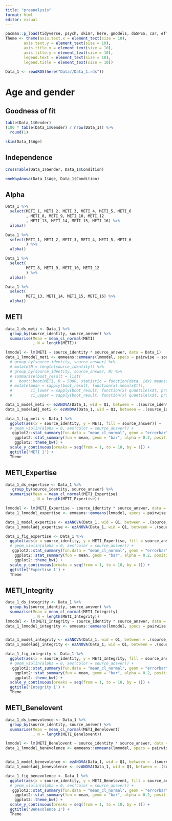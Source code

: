 ```yaml
---
title: "preanalysis"
format: html
editor: visual
---
```


```r
pacman::p_load(tidyverse, psych, skimr, here, gmodels, doSPSS, car, effectsize)
Theme <- theme(axis.text.x = element_text(size = 10),
        axis.text.y = element_text(size = 10),
        axis.title.x = element_text(size = 10),
        axis.title.y = element_text(size = 10),
        legend.text = element_text(size = 10),
        legend.title = element_text(size = 10)) 
```

```r
Data_1 <- readRDS(here("Data//Data_1.rds"))

```

# Age and gender
## Goodness of fit
```r

table(Data_1$Gender)
(100 * table(Data_1$Gender) / nrow(Data_1)) %>%
  round(1)

skim(Data_1$Age)

```

## Independence
```r
CrossTable(Data_1$Gender, Data_1$Condition)

oneWayAnova(Data_1$Age, Data_1$Condition)
```

## Alpha
```r
Data_1 %>% 
  select(METI_1, METI_2, METI_3, METI_4, METI_5, METI_6
         , METI_8, METI_9, METI_10, METI_12 
         , METI_13, METI_14, METI_15, METI_16) %>% 
  alpha()

Data_1 %>% 
  select(METI_1, METI_2, METI_3, METI_4, METI_5, METI_6
         ) %>% 
  alpha()

Data_1 %>% 
  select(
         METI_8, METI_9, METI_10, METI_12 
         ) %>% 
  alpha()

Data_1 %>% 
  select( 
         METI_13, METI_14, METI_15, METI_16) %>% 
  alpha()

```

## METI
```r
data_1_ds_meti <- Data_1 %>%
  group_by(source_identity, source_answer) %>%
  summarise(Mean = mean_cl_normal(METI)
            , N = length(METI))

lmmodel <- lm(METI ~ source_identity * source_answer, data = Data_1)
data_1_lmmodel_meti <- emmeans::emmeans(lmmodel, specs = pairwise ~ source_identity * source_answer, adjust = 'BH')
  # group_by(source_identity, source_answer) %>%
  # mutate(N = length(source_identity)) %>%
  # group_by(source_identity, source_answer, N) %>%
  # summarise(boot_result = list(
  #   boot::boot(METI, R = 5000, statistic = function(data, idx) mean(data[idx]), sim = "ordinary"))) %>%
  # mutate(mean = sapply(boot_result, function(x) mean(x$t)),
  #        ci_lower = sapply(boot_result, function(x) quantile(x$t, probs = 0.025)),
  #        ci_upper = sapply(boot_result, function(x) quantile(x$t, probs = 0.975)))

data_1_model_meti <- ezANOVA(Data_1, wid = Q1, between = .(source_identity, source_answer), dv = METI, type = 3)
data_1_modeladj_meti <- ezANOVA(Data_1, wid = Q1, between = .(source_identity, source_answer), dv = METI, type = 3, white.adjust = TRUE)

data_1_fig_meti <- Data_1 %>% 
  ggplot(aes(x = source_identity, y = METI, fill = source_answer)) +
  # geom_violin(alpha = 0, aes(color = source_answer)) +
   ggplot2::stat_summary(fun.data = "mean_cl_normal", geom = "errorbar", color = "red", width = 0.2, linewidth = 1, position = position_dodge(0.9)) +
    ggplot2::stat_summary(fun = mean, geom = "bar", alpha = 0.2, position = position_dodge(0.9)) +
    ggplot2::theme_bw() +
  scale_y_continuous(breaks = seq(from = 1, to = 10, by = 1)) +
  ggtitle('METI 1') +
  Theme
```


## METI_Expertise
```r
data_1_ds_expertise <- Data_1 %>%
   group_by(source_identity, source_answer) %>%
  summarise(Mean = mean_cl_normal(METI_Expertise)
            , N = length(METI_Expertise))

lmmodel <- lm(METI_Expertise ~ source_identity * source_answer, data = Data_1)
data_1_lmmodel_expertise <- emmeans::emmeans(lmmodel, specs = pairwise ~ source_identity * source_answer, adjust = 'BH')

data_1_model_expertise <- ezANOVA(Data_1, wid = Q1, between = .(source_identity, source_answer), dv = METI_Expertise, type = 3)
data_1_modeladj_expertise <- ezANOVA(Data_1, wid = Q1, between = .(source_identity, source_answer), dv = METI_Expertise, type = 3, white.adjust = TRUE)

data_1_fig_expertise <- Data_1 %>% 
  ggplot(aes(x = source_identity, y = METI_Expertise, fill = source_answer)) +
  # geom_violin(alpha = 0, aes(color = source_answer)) +
   ggplot2::stat_summary(fun.data = "mean_cl_normal", geom = "errorbar", color = "red", width = 0.2, linewidth = 1, position = position_dodge(0.9)) +
    ggplot2::stat_summary(fun = mean, geom = "bar", alpha = 0.2, position = position_dodge(0.9)) +
    ggplot2::theme_bw() +
  scale_y_continuous(breaks = seq(from = 1, to = 10, by = 1)) +
  ggtitle('Expertise 1') +
  Theme

```


## METI_Integrity
```r
data_1_ds_integrity <- Data_1 %>%
  group_by(source_identity, source_answer) %>%
  summarise(Mean = mean_cl_normal(METI_Integrity)
            , N = length(METI_Integrity))
lmmodel <- lm(METI_Integrity ~ source_identity * source_answer, data = Data_1)
data_1_lmmodel_integrity <- emmeans::emmeans(lmmodel, specs = pairwise ~ source_identity * source_answer, adjust = 'BH')


data_1_model_integrity <- ezANOVA(Data_1, wid = Q1, between = .(source_identity, source_answer), dv = METI_Integrity, type = 3)
data_1_modeladj_integrity <- ezANOVA(Data_1, wid = Q1, between = .(source_identity, source_answer), dv = METI_Integrity, type = 3, white.adjust = TRUE)

data_1_fig_integrity <- Data_1 %>% 
  ggplot(aes(x = source_identity, y = METI_Integrity, fill = source_answer)) +
  # geom_violin(alpha = 0, aes(color = source_answer)) +
   ggplot2::stat_summary(fun.data = "mean_cl_normal", geom = "errorbar", color = "red", width = 0.2, linewidth = 1, position = position_dodge(0.9)) +
    ggplot2::stat_summary(fun = mean, geom = "bar", alpha = 0.2, position = position_dodge(0.9)) +
    ggplot2::theme_bw() +
  scale_y_continuous(breaks = seq(from = 1, to = 10, by = 1)) +
  ggtitle('Integrity 1') +
  Theme
```

## METI_Benelovent
```r
data_1_ds_benevolence <- Data_1 %>%
  group_by(source_identity, source_answer) %>%
  summarise(Mean = mean_cl_normal(METI_Benelovent)
            , N = length(METI_Benelovent))

lmmodel <- lm(METI_Benelovent ~ source_identity * source_answer, data = Data_1)
data_1_lmmodel_benevolence <- emmeans::emmeans(lmmodel, specs = pairwise ~ source_identity * source_answer, adjust = 'BH')


data_1_model_benevolence <- ezANOVA(Data_1, wid = Q1, between = .(source_identity, source_answer), dv = METI_Benelovent, type = 3)
data_1_modeladj_benevolence <- ezANOVA(Data_1, wid = Q1, between = .(source_identity, source_answer), dv = METI_Benelovent, type = 3, white.adjust = TRUE)

data_1_fig_benevolence <- Data_1 %>% 
  ggplot(aes(x = source_identity, y = METI_Benelovent, fill = source_answer)) +
  # geom_violin(alpha = 0, aes(color = source_answer)) +
   ggplot2::stat_summary(fun.data = "mean_cl_normal", geom = "errorbar", color = "red", width = 0.2, linewidth = 1, position = position_dodge(0.9)) +
    ggplot2::stat_summary(fun = mean, geom = "bar", alpha = 0.2, position = position_dodge(0.9)) +
    ggplot2::theme_bw() +
  scale_y_continuous(breaks = seq(from = 1, to = 10, by = 1)) +
  ggtitle('Benevolence 1') +
  Theme
```


